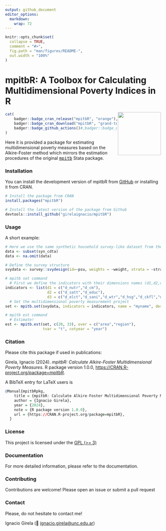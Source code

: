 ```yaml
---
output: github_document
editor_options: 
  markdown: 
    wrap: 72
---
```


<!-- README.md is generated from README.Rmd. Please edit that file -->

```r
knitr::opts_chunk$set(
  collapse = TRUE,
  comment = "#>",
  fig.path = "man/figures/README-",
  out.width = "100%"
)
```

# mpitbR: A Toolbox for Calculating Multidimensional Poverty Indices in R

<img src="man/figures/hex_sticker_mpitbR2.png" align="right" height="139"/>

<!-- badges: start -->

```r
cat(
	badger::badge_cran_release("mpitbR", "orange"),
	badger::badge_cran_download("mpitbR", "grand-total", "green"),
	badger::badge_github_actions()#,badger::badge_doi("10.1177/1536867X231195286", "yellow")
)
```
<!-- badges: end -->

Here it is provided a package for estimating multidimensional poverty
measures based on the Alkire-Foster method which mirrors the estimation
procedures of the original
<tt>[mpitb](https://doi.org/10.1177/1536867X231195286)</tt> Stata
package.

### Installation

You can install the development version of mpitbR from
[GitHub](https://github.com/girelaignacio/mpitbR) or installing it from
CRAN.

```r
# Install the package from CRAN
install.packages("mpitbR")

# Install the latest version of the package from Github
devtools::install_github("girelaignacio/mpitbR")

```

### Usage

A short example:

```r
# Here we use the same synthetic household survey-like dataset from the Stata package example
data <- subset(syn_cdta)
data <- na.omit(data)

# Define the survey structure
svydata <- survey::svydesign(id=~psu, weights = ~weight, strata = ~stratum, data = data)

# mpitb set command
  # First we define the indicators with their dimensions names (d1,d2,d3) as a list 
indicators <- list(d1 = c("d_nutr","d_cm"),
                   d2 = c("d_satt","d_educ"),
                   d3 = c("d_elct","d_sani","d_wtr","d_hsg","d_ckfl","d_asst"))
  # Set the multidimensional poverty measurement project
set <- mpitb.set(svydata, indicators = indicators, name = "myname", desc = "pref. desc")

# mpitb est command
  # Estimate! 
est <- mpitb.est(set, c(20, 33), over = c("area","region"), 
                 tvar = "t", cotyear = "year")
```

### Citation

Please cite this package if used in publications:

Girela, Ignacio (2024). *mpitbR: Calculate Alkire-Foster
Multidimensional Poverty Measures*. R package version 1.0.0,
<https://CRAN.R-project.org/package=mpitbR>.

A BibTeX entry for LaTeX users is

```r
@Manual{mpitbRpkg,
    title = {mpitbR: Calculate Alkire-Foster Multidimensional Poverty Measures},
    author = {Ignacio Girela},
    year = {2024},
    note = {R package version 1.0.0},
    url = {https://CRAN.R-project.org/package=mpitbR},
  }
```

### License

This project is licensed under the [GPL (\>=
3)](https://www.fsf.org/news/gplv3_launched)

### Documentation

For more detailed information, please refer to the documentation.

### Contributing

Contributions are welcome! Please open an issue or submit a pull request

### Contact

Please, do not hesitate to contact me!

Ignacio Girela (📧
[ignacio.girela\@unc.edu.ar](mailto:ignacio.girela@unc.edu.ar){.email})

